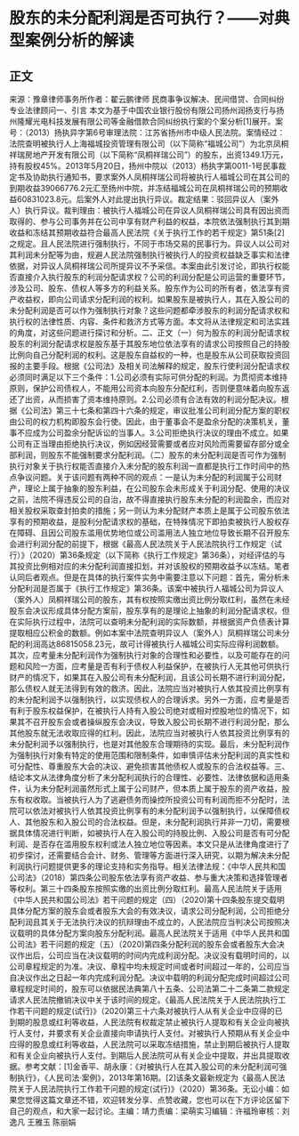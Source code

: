 # 股东的未分配利润是否可执行？——对典型案例分析的解读
## 正文
来源：豫章律师事务所作者：翟云鹏律师 民商事争议解决、民间借贷、合同纠纷专业法律顾问一、引言 本文为基于中国农业银行股份有限公司扬州润扬支行与扬州隆耀光电科技发展有限公司等金融借款合同纠纷执行案的个案分析[1]展开。案号：（2013）扬执异字第6号审理法院：江苏省扬州市中级人民法院。案情经过：法院查明被执行人上海福城投资管理有限公司（以下简称“福城公司”）为北京凤桐祥瑞房地产开发有限公司（以下简称“凤桐祥瑞公司”）的股东，出资1349.1万元，持有股权45%。2013年5月20日，扬州中院以（2013）杨执字第0011-1号民事裁定书及协助执行通知书，要求案外人凤桐祥瑞公司将被执行人福城公司在其公司的到期收益39066776.2元汇至扬州中院，并冻结福城公司在凤桐祥瑞公司的预期收益60831023.8元。后案外人对此提出执行异议。裁定结果：驳回异议人（案外人）执行异议。裁判理由：被执行人福城公司在异议人凤桐祥瑞公司具有因出资而取得的、参与公司事务并在公司中享有财产利益的权益，本院依法强制执行其到期收益和冻结其预期收益符合最高人民法院《关于执行工作的若干规定》第51条[2]之规定。且人民法院进行强制执行，不同于市场交易的民事行为。异议人以公司对其利润未分配等为由，规避人民法院强制执行被执行人的投资权益缺乏事实和法律依据，对异议人凤桐祥瑞公司所提异议不予采信。本案由此引发讨论，即执行权能否直接介入执行股东的利润分配请求权？公司的利润分配是公司运营的重要环节，涉及公司、股东、债权人等多方的利益关系。股东作为公司的所有者，依法享有资产收益权，即向公司请求分配利润的权利。如果股东是被执行人，其在入股公司的未分配利润是否可以作为强制执行对象？这些问题都牵涉股东的利润分配请求权和执行权的法律性质、内容、条件和救济方式等方面。本文将从法律规定和司法实践的角度，对这些问题进行探讨和分析。二、正文（一）何为股东的利润分配请求权股东的利润分配请求权是股东基于其股东地位依法享有的请求公司按照自己的持股比例向自己分配利润的权利。这是股东自益权的一种，也是股东从公司获取投资回报的主要手段。根据《公司法》及相关司法解释的规定，股东行使利润分配请求权必须同时满足以下三个条件：1.公司必须有实际可供分配的利润。为贯彻资本维持原则，保护公司债权人，不能用公司资本向股东分配红利，否则便意味着向股东返还了出资，从而损害了资本维持原则。2.公司必须有合法有效的利润分配决议。根据《公司法》第三十七条和第四十六条的规定，审议批准公司利润分配方案的职权由公司的权力机构即股东会行使。因此，由于董事会不是盈余分配的决策机关，董事不应成为公司盈余分配诉讼的当事人。3.公司拒绝执行决议的理由不成立。如果公司有正当理由拒绝执行决议，例如因经营需要或者应对风险而需要留存部分或全部利润，则股东不能强制要求分配利润。（二）股东的未分配利润是否可作为强制执行对象关于执行权能否直接介入未分配的股东利润一直都是执行工作时间中的热点争议问题。关于该问题有两种不同的观点：一是认为未分配的利润属于公司财产，理论上属于抽象的股东利益，在公司股东会未形成关于利润分配、使用的决议之前，法院不得违反公司的自治，故不得直接执行股东未分配的利润盈余，而应对相关股权采取查封拍卖的措施；另一则认为未分配财产本质上是属于公司股东依法享有的预期收益，是股利分配请求权的基础，在特殊情况下即拍卖被执行人股权存在障碍、且因公司股东滥用优势地位或公司滥用法人独立地位导致长期不召开股东会进行利润分配的前提下，根据《最高人民法院关于人民法院执行工作规定（试行）》（2020）第36条规定（以下简称《执行工作规定》第36条），对经评估的与其投资比例相对应的未分配利润直接扣划，并对该股权的预期收益予以冻结。笔者认同后者观点。但是在具体的执行案件实务中需要注意以下问题：首先，需分析未分配利润是否属于《执行工作规定》第36条。该案中被执行人福城公司为异议人（案外人）凤桐祥瑞公司的股东，其有权按照实缴出资比例分取红利，虽然在未经股东会决议形成具体分配方案前，股东享有的是理论上抽象的利润分配请求权。但在实际执行过程中，法院可以查明未分配利润的实际数额，并根据资产负债表计算提取相应公积金的数额。例如本案中法院查明异议人（案外人）凤桐祥瑞公司未分配的利润高达86815058.23元，故可计得被执行人福城公司实际应得利润数额。其次，应考量未分配利润作为强制执行对象的合理性和必要性，以及可能存在的问题和风险一方面，应考量是否有利于债权人利益保护，在被执行人无其他可供执行财产的情况下，如果其在入股公司有未分配利润，且该公司长期不进行利润分配，那么债权人就无法得到有效的救济。因此，法院应当对被执行人依其投资比例享有的未分配利润予以强制执行，以实现债权人的合理诉求。另外一方面，应考量是否有利于股东权益保护，在被执行人持有入股公司绝对或相对控股地位的情况下，如果其不召开股东会或者操纵股东会决议，导致入股公司长期不进行利润分配，那么其他股东就无法收取应得的红利。因此，法院应当对被执行人依其投资比例享有的未分配利润予以强制执行，也是对其他股东合理期待的实现。最后，未分配利润作为强制执行对象有特定的使用范围和限制条件，如审慎评估未分配利润的真实性和可分配性、尊重股东大会的决议、避免损害其他债权人或股东的合法权益等。三、结论本文从法律角度分析了未分配利润执行的合理性、必要性、法律依据和适用条件，认为未分配利润虽然形式上属于公司财产，但本质上属于股东的资产收益，股东有权收取。当被执行人为了逃避债务而操控所投资公司有利润而拒不分配时，法院可以依法对被执行人依其投资比例享有的未分配利润予以强制执行，以保障债权人、其他股东和入股公司的合法权益。但是，未分配利润执行并非一刀切，需要根据具体情况进行判断，如被执行人在入股公司的持股比例、入股公司是否有可分配利润、是否存在滥用股东权利或法人独立地位等因素。本文只是从法律角度进行了初步探讨，还需要结合会计、财务、管理等方面进行深入研究，以期为解决未分配利润执行问题提供更多的理论支持和实务指导。相关法律法规：《中华人民共和国公司法》（2018）第四条公司股东依法享有资产收益、参与重大决策和选择管理者等权利。第三十四条股东按照实缴的出资比例分取红利。最高人民法院关于适用《中华人民共和国公司法》若干问题的规定（四）（2020)第十四条股东提交载明具体分配方案的股东会或者股东大会的有效决议，请求公司分配利润，公司拒绝分配利润且其关于无法执行决议的抗辩理由不成立的，人民法院应当判决公司按照决议载明的具体分配方案向股东分配利润。最高人民法院关于适用《中华人民共和国公司法》若干问题的规定（五）（2020)第四条分配利润的股东会或者股东大会决议作出后，公司应当在决议载明的时间内完成利润分配。决议没有载明时间的，以公司章程规定的为准。决议、章程中均未规定时间或者时间超过一年的，公司应当自决议作出之日起一年内完成利润分配。决议中载明的利润分配完成时间超过公司章程规定时间的，股东可以依据民法典第八十五条、公司法第二十二条第二款规定请求人民法院撤销决议中关于该时间的规定。《最高人民法院关于人民法院执行工作若干问题的规定(试行)》（2020)第三十六条对被执行人从有关企业中应得的已到期的股息或红利等收益，人民法院有权裁定禁止被执行人提取和有关企业向被执行人支付，并要求有关企业直接向申请执行人支付。对被执行人预期从有关企业中应得的股息或红利等收益，人民法院可以采取冻结措施，禁止到期后被执行人提取和有关企业向被执行人支付。到期后人民法院可从有关企业中提取，并出具提取收据。参考文献：[1]金香平、胡永康：《对被执行人在其入股公司的未分配利润可强制执行》，《人民司法·案例》，2013年第16期。[2]该条文最新规定为《最高人民法院关于人民法院执行工作若干问题的规定(试行)》（2020）第36条。无讼小编：如果您觉得这篇文章还不错，欢迎转发分享、点赞收藏，您也可以在下方评论区留下自己的观点，和大家一起讨论。主编：靖力责编：梁萌实习编辑：许福玲审核：刘逸凡 王雅玉 陈丽娟
